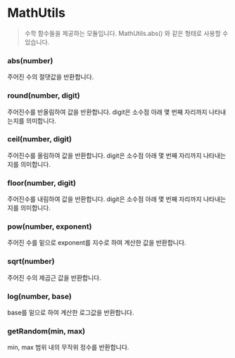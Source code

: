 # MathUtils

> 수학 함수들을 제공하는 모듈입니다. MathUtils.abs() 와 같은 형태로 사용할 수 있습니다.

### abs(number)

주어진 수의 절댓값을 반환합니다.

### round(number, digit)

주어진수를 반올림하여 값을 반환합니다. digit은 소수점 아래 몇 번째 자리까지 나타내는지를 의미합니다.

### ceil(number, digit)

주어진수를 올림하여 값을 반환합니다. digit은 소수점 아래 몇 번째 자리까지 나타내는지를 의미합니다.

### floor(number, digit)

주어진수를 내림하여 값을 반환합니다. digit은 소수점 아래 몇 번째 자리까지 나타내는지를 의미합니다.

### pow(number, exponent)

주어진 수를 밑으로 exponent를 지수로 하여 계산한 값을 반환합니다.

### sqrt(number)

주어진 수의 제곱근 값을 반환합니다.

### log(number, base)

base를 밑으로 하여 계산한 로그값을 반환합니다.

### getRandom(min, max)

min, max 범위 내의 무작위 정수를 반환합니다.

